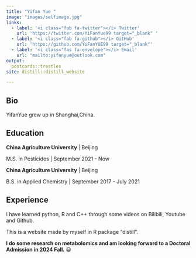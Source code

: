 ```yaml
---
title: "Yifan Yue "
image: "images/selfimage.jpg"
links:
  - label: '<i class="fab fa-twitter"></i> Twitter'
    url: 'https://twitter.com/YiFanYue99 target="_blank" '
  - label: '<i class="fab fa-github"></i> GitHub'
    url: 'https://github.com/YiFanYUE99 target="_blank"'
  - label: '<i class="fas fa-envelope"></i> Email'
    url: "mailto:yifanyue@outlook.com"
output:
  postcards::trestles
site: distill::distill_website

---
```

 
## Bio

YifanYue grew up in Shanghai,China.

## Education

**China Agriculture University** | Beijing

M.S. in Pesticides | September 2021 - Now

**China Agriculture University** | Beijing

B.S. in Applied Chemistry | September 2017 - July 2021

## Experience

I have learned python, R and C++ through some videos on Bilibili, Youtube and Github.

This is a website made by myself in R package "distill".

**I do some research on metabolomics and am looking forward to a Doctoral Admission in 2024 Fall.** 😀
